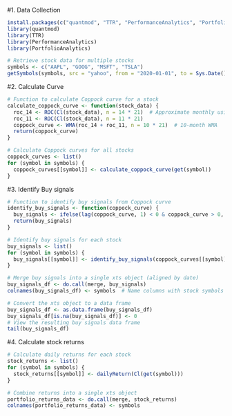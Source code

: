 #1. Data Collection

```r
install.packages(c("quantmod", "TTR", "PerformanceAnalytics", "PortfolioAnalytics"))
library(quantmod)
library(TTR)
library(PerformanceAnalytics)
library(PortfolioAnalytics)

```

```r
# Retrieve stock data for multiple stocks
symbols <- c("AAPL", "GOOG", "MSFT", "TSLA")
getSymbols(symbols, src = "yahoo", from = "2020-01-01", to = Sys.Date())

```

#2. Calculate Curve

```r
# Function to calculate Coppock curve for a stock
calculate_coppock_curve <- function(stock_data) {
  roc_14 <- ROC(Cl(stock_data), n = 14 * 21)  # Approximate monthly using 21 trading days
  roc_11 <- ROC(Cl(stock_data), n = 11 * 21)
  coppock_curve <- WMA(roc_14 + roc_11, n = 10 * 21)  # 10-month WMA
  return(coppock_curve)
}

# Calculate Coppock curves for all stocks
coppock_curves <- list()
for (symbol in symbols) {
  coppock_curves[[symbol]] <- calculate_coppock_curve(get(symbol))
}


```

#3. Identify Buy signals

```r
# Function to identify buy signals from Coppock curve
identify_buy_signals <- function(coppock_curve) {
  buy_signals <- ifelse(lag(coppock_curve, 1) < 0 & coppock_curve > 0, 1, 0)
  return(buy_signals)
}

# Identify buy signals for each stock
buy_signals <- list()
for (symbol in symbols) {
  buy_signals[[symbol]] <- identify_buy_signals(coppock_curves[[symbol]])
}

# Merge buy signals into a single xts object (aligned by date)
buy_signals_df <- do.call(merge, buy_signals)
colnames(buy_signals_df) <- symbols  # Name columns with stock symbols

# Convert the xts object to a data frame
buy_signals_df <- as.data.frame(buy_signals_df)
buy_signals_df[is.na(buy_signals_df)] <- 0
# View the resulting buy signals data frame
tail(buy_signals_df)


```

#4. Calculate stock returns
```r
# Calculate daily returns for each stock
stock_returns <- list()
for (symbol in symbols) {
  stock_returns[[symbol]] <- dailyReturn(Cl(get(symbol)))
}

# Combine returns into a single xts object
portfolio_returns_data <- do.call(merge, stock_returns)
colnames(portfolio_returns_data) <- symbols


```